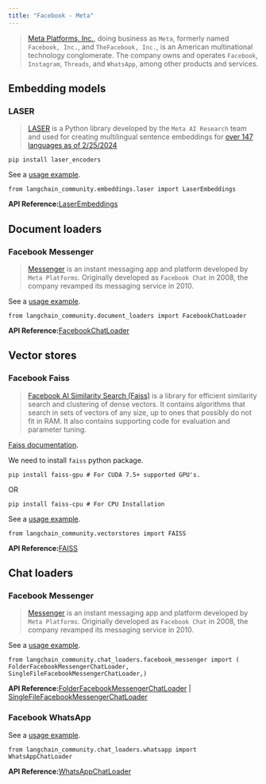 ```yaml
---
title: "Facebook - Meta"
---
```


> [Meta Platforms, Inc.](https://www.facebook.com/), doing business as `Meta`, formerly named `Facebook, Inc.`, and `TheFacebook, Inc.`, is an American multinational technology conglomerate. The company owns and operates `Facebook`, `Instagram`, `Threads`, and `WhatsApp`, among other products and services.

## Embedding models

### LASER

> [LASER](https://github.com/facebookresearch/LASER) is a Python library developed by the `Meta AI Research` team and used for creating multilingual sentence embeddings for [over 147 languages as of 2/25/2024](https://github.com/facebookresearch/flores/blob/main/flores200/README.md#languages-in-flores-200)

```
pip install laser_encoders
```

See a [usage example](/oss/integrations/text_embedding/laser).

```
from langchain_community.embeddings.laser import LaserEmbeddings
```

**API Reference:**[LaserEmbeddings](https://python.langchain.com/api_reference/community/embeddings/langchain_community.embeddings.laser.LaserEmbeddings.html)

## Document loaders

### Facebook Messenger

> [Messenger](https://en.wikipedia.org/wiki/Messenger_\(software\)) is an instant messaging app and platform developed by `Meta Platforms`. Originally developed as `Facebook Chat` in 2008, the company revamped its messaging service in 2010.

See a [usage example](/oss/integrations/document_loaders/facebook_chat).

```
from langchain_community.document_loaders import FacebookChatLoader
```

**API Reference:**[FacebookChatLoader](https://python.langchain.com/api_reference/community/document_loaders/langchain_community.document_loaders.facebook_chat.FacebookChatLoader.html)

## Vector stores

### Facebook Faiss

> [Facebook AI Similarity Search (Faiss)](https://engineering.fb.com/2017/03/29/data-infrastructure/faiss-a-library-for-efficient-similarity-search/) is a library for efficient similarity search and clustering of dense vectors. It contains algorithms that search in sets of vectors of any size, up to ones that possibly do not fit in RAM. It also contains supporting code for evaluation and parameter tuning.

[Faiss documentation](https://faiss.ai/).

We need to install `faiss` python package.

```
pip install faiss-gpu # For CUDA 7.5+ supported GPU's.
```

OR

```
pip install faiss-cpu # For CPU Installation
```

See a [usage example](/oss/integrations/vectorstores/faiss).

```
from langchain_community.vectorstores import FAISS
```

**API Reference:**[FAISS](https://python.langchain.com/api_reference/community/vectorstores/langchain_community.vectorstores.faiss.FAISS.html)

## Chat loaders

### Facebook Messenger

> [Messenger](https://en.wikipedia.org/wiki/Messenger_\(software\)) is an instant messaging app and platform developed by `Meta Platforms`. Originally developed as `Facebook Chat` in 2008, the company revamped its messaging service in 2010.

See a [usage example](/oss/integrations/chat_loaders/facebook).

```
from langchain_community.chat_loaders.facebook_messenger import (    FolderFacebookMessengerChatLoader,    SingleFileFacebookMessengerChatLoader,)
```

**API Reference:**[FolderFacebookMessengerChatLoader](https://python.langchain.com/api_reference/community/chat_loaders/langchain_community.chat_loaders.facebook_messenger.FolderFacebookMessengerChatLoader.html) | [SingleFileFacebookMessengerChatLoader](https://python.langchain.com/api_reference/community/chat_loaders/langchain_community.chat_loaders.facebook_messenger.SingleFileFacebookMessengerChatLoader.html)

### Facebook WhatsApp

See a [usage example](/oss/integrations/chat_loaders/whatsapp).

```
from langchain_community.chat_loaders.whatsapp import WhatsAppChatLoader
```

**API Reference:**[WhatsAppChatLoader](https://python.langchain.com/api_reference/community/chat_loaders/langchain_community.chat_loaders.whatsapp.WhatsAppChatLoader.html)

